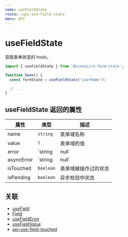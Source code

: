 ```yaml
---
name: useFieldState
route: /api-use-field-state
menu: API
---
```


# useFieldState

获取表单状态的 hook。

```ts
import { useFieldState } from '@sinoui/rx-form-state';

function Demo() {
  const formState = useFieldState('userName');

  // ...
}
```

## useFieldState 返回的属性

| 属性       | 类型      | 描述                 |
| ---------- | --------- | -------------------- |
| name       | `string`  | 表单域名称           |
| value      | `T`       | 表单域的值           |
| error      | `string   | null`                | 表单域的校验错误信息 |
| asyncError | `string   | null`                | 表单域异步错误 |
| isTouched  | `boolean` | 表单域被操作过的状态 |
| isPending  | `boolean` | 异步校验中状态       |

## 关联

- [useField](api-use-field)
- [Field](api-field-component)
- [useFieldError](api-use-field-error)
- [useFieldValue](api-use-field-value)
- [api-use-field-touched](api-use-field-touched)
